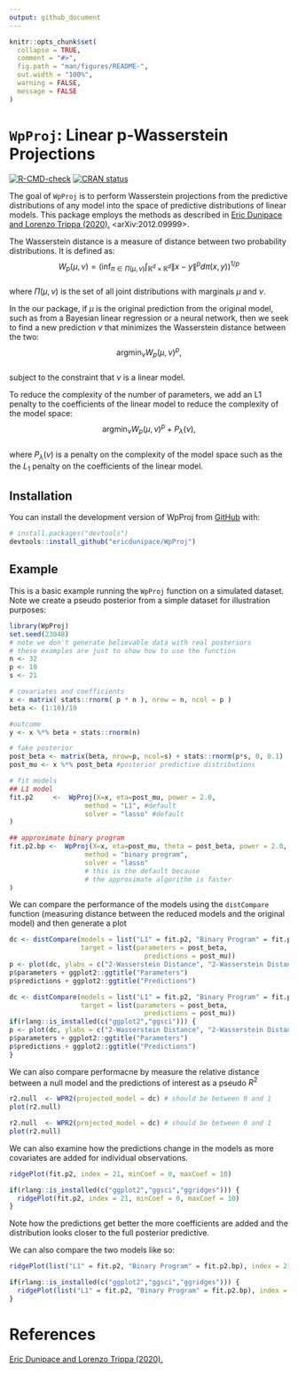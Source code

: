 ```yaml
---
output: github_document
---
```



```r
knitr::opts_chunk$set(
  collapse = TRUE,
  comment = "#>",
  fig.path = "man/figures/README-",
  out.width = "100%",
  warning = FALSE,
  message = FALSE
)
```

# `WpProj`: Linear p-Wasserstein Projections 

<!-- badges: start -->
[![R-CMD-check](https://github.com/ericdunipace/WpProj/actions/workflows/R-CMD-check.yaml/badge.svg)](https://github.com/ericdunipace/WpProj/actions/workflows/R-CMD-check.yaml)
[![CRAN status](https://www.r-pkg.org/badges/version/WpProj)](https://CRAN.R-project.org/package=WpProj)
<!-- badges: end -->

The goal of `WpProj` is to perform Wasserstein projections from the predictive distributions of any model into the space of predictive distributions of linear models. This package employs the methods as described in [Eric Dunipace and Lorenzo Trippa (2020).](https://arxiv.org/abs/2012.09999) <arXiv:2012.09999>.

The Wasserstein distance is a measure of distance between two probability distributions. It is defined as:  
$$W_p(\mu,\nu) = \left(\inf_{\pi \in \Pi(\mu,\nu)} \int_{\mathbb{R}^d \times \mathbb{R}^d} \|x-y\|^p d\pi(x,y)\right)^{1/p}$$  
where $\Pi(\mu,\nu)$ is the set of all joint distributions with marginals $\mu$ and $\nu$.

In the our package, if $\mu$ is the original prediction from the original model, such as from a Bayesian linear regression or a neural network, then we seek to find a new prediction $\nu$ that minimizes the Wasserstein distance between the two:  
$$\mathop{\text{argmin}} _ {\nu} W _ {p}(\mu,\nu) ^ {p},$$  
subject to the constraint that $\nu$ is a linear model. 

To reduce the complexity of the number of parameters, we add an L1 penalty to the coefficients of the linear
model to reduce the complexity of the model space:  
$$\mathop{\text{argmin}} _ {\nu}  W _ {p}(\mu,\nu) ^ {p} + P_{\lambda}(\nu),$$    
where $P_\lambda(\nu)$ is a penalty on the complexity of the model space such as the the $L_1$ penalty on the coefficients of the linear model.


## Installation

You can install the development version of WpProj from [GitHub](https://github.com/) with:

``` r
# install.packages("devtools")
devtools::install_github("ericdunipace/WpProj")
```

## Example

This is a basic example running the `WpProj` function on a simulated dataset. Note we create a pseudo posterior from a simple dataset for illustration purposes:

```r
library(WpProj)
set.seed(23048)
# note we don't generate believable data with real posteriors
# these examples are just to show how to use the function
n <- 32
p <- 10
s <- 21

# covariates and coefficients
x <- matrix( stats::rnorm( p * n ), nrow = n, ncol = p )
beta <- (1:10)/10

#outcome
y <- x %*% beta + stats::rnorm(n)

# fake posterior
post_beta <- matrix(beta, nrow=p, ncol=s) + stats::rnorm(p*s, 0, 0.1)
post_mu <- x %*% post_beta #posterior predictive distributions

# fit models
## L1 model
fit.p2     <-  WpProj(X=x, eta=post_mu, power = 2.0,
                   method = "L1", #default
                   solver = "lasso" #default
)

## approximate binary program
fit.p2.bp <-  WpProj(X=x, eta=post_mu, theta = post_beta, power = 2.0,
                   method = "binary program",
                   solver = "lasso" 
                   # this is the default because 
                   # the approximate algorithm is faster
)
```

We can compare the performance of the models using the `distCompare` function (measuring distance between the reduced models and the original model) and then generate a plot
```r
dc <- distCompare(models = list("L1" = fit.p2, "Binary Program" = fit.p2.bp),
                  target = list(parameters = post_beta,
                                  predictions = post_mu))
p <- plot(dc, ylabs = c("2-Wasserstein Distance", "2-Wasserstein Distance"))
p$parameters + ggplot2::ggtitle("Parameters")
p$predictions + ggplot2::ggtitle("Predictions")
```
```r
dc <- distCompare(models = list("L1" = fit.p2, "Binary Program" = fit.p2.bp),
                  target = list(parameters = post_beta,
                                  predictions = post_mu))
if(rlang::is_installed(c("ggplot2","ggsci"))) {
p <- plot(dc, ylabs = c("2-Wasserstein Distance", "2-Wasserstein Distance"))
p$parameters + ggplot2::ggtitle("Parameters")
p$predictions + ggplot2::ggtitle("Predictions")
}
```

We can also compare performacne by measure the relative distance between a null model and the predictions of interest as a pseudo $R^2$
```r
r2.null  <- WPR2(projected_model = dc) # should be between 0 and 1
plot(r2.null)
```
```r
r2.null  <- WPR2(projected_model = dc) # should be between 0 and 1
plot(r2.null)
```

We can also examine how the predictions change in the models as more covariates are added for individual observations.
```r
ridgePlot(fit.p2, index = 21, minCoef = 0, maxCoef = 10)
```
```r
if(rlang::is_installed(c("ggplot2","ggsci","ggridges"))) {
  ridgePlot(fit.p2, index = 21, minCoef = 0, maxCoef = 10)
}
```

Note how the predictions get better the more coefficients are added and the distribution looks closer to the full posterior predictive.

We can also compare the two models like so:
```r
ridgePlot(list("L1" = fit.p2, "Binary Program" = fit.p2.bp), index = 21, minCoef = 0, maxCoef = 10, full = post_mu[21,])
```
```r
if(rlang::is_installed(c("ggplot2","ggsci","ggridges"))) {
  ridgePlot(list("L1" = fit.p2, "Binary Program" = fit.p2.bp), index = 21, minCoef = 0, maxCoef = 10, full = post_mu[21,])
}
```

# References
[Eric Dunipace and Lorenzo Trippa (2020).](https://arxiv.org/abs/2012.09999)
